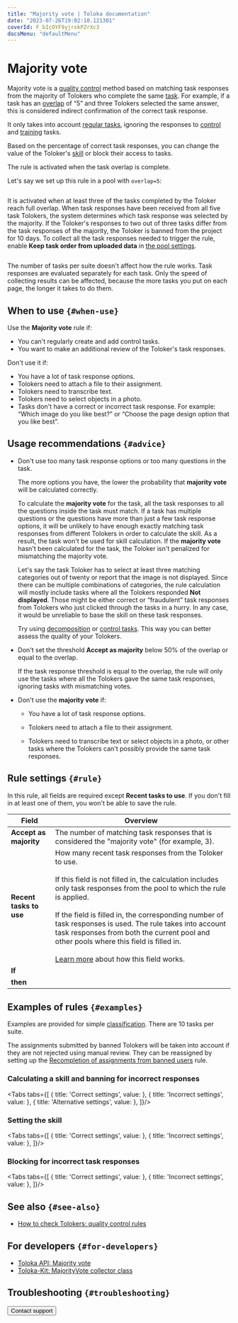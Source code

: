 ```yaml
---
title: "Majority vote | Toloka documentation"
date: "2023-07-26T19:02:10.121301"
coverId: F_bIcOYF9yjrxkPZrXc3
docsMenu: "defaultMenu"
---
```



# Majority vote

Majority vote is a [quality control](/docs/glossary#quality-control) method based on matching task responses from the majority of Tolokers who complete the same [task](/docs/glossary#task). For example, if a task has an [overlap](/docs/glossary#overlap) of “5” and three Tolokers selected the same answer, this is considered indirect confirmation of the correct task response.

<Note mode="note" title="Note">

It only takes into account [regular tasks](/docs/glossary#general-task), ignoring the responses to [control](/docs/glossary#control-task) and [training](/docs/glossary#training-task) tasks.

</Note>

Based on the percentage of correct task responses, you can change the value of the Toloker's [skill](/docs/glossary#skill) or block their access to tasks.

The rule is activated when the task overlap is complete.

<Cut title="Example">

Let's say we set up this rule in a pool with `overlap=5`:

<Image width="700px" withBackground imageId="1675426910375" alt="" />

It is activated when at least three of the tasks completed by the Toloker reach full overlap. When task responses have been received from all five task Tolokers, the system determines which task response was selected by the majority. If the Toloker's responses to two out of three tasks differ from the task responses of the majority, the Toloker is banned from the project for 10 days. To collect all the task responses needed to trigger the rule, enable **Keep task order from uploaded data** in [the pool settings](/docs/guide/pool_poolparams#keeptaskorder).

<Image width="700px" withBackground imageId="1675426907192" alt="" />

The number of tasks per suite doesn't affect how the rule works. Task responses are evaluated separately for each task. Only the speed of collecting results can be affected, because the more tasks you put on each page, the longer it takes to do them.

</Cut>

## When to use `{#when-use}`

Use the **Majority vote** rule if:

- You can't regularly create and add control tasks.
- You want to make an additional review of the Toloker's task responses.

Don't use it if:

- You have a lot of task response options.
- Tolokers need to attach a file to their assignment.
- Tolokers need to transcribe text.
- Tolokers need to select objects in a photo.
- Tasks don't have a correct or incorrect task response. For example: “Which image do you like best?” or “Choose the page design option that you like best”.

## Usage recommendations `{#advice}`

- Don't use too many task response options or too many questions in the task.

    The more options you have, the lower the probability that **majority vote** will be calculated correctly.

    To calculate the **majority vote** for the task, all the task responses to all the questions inside the task must match. If a task has multiple questions or the questions have more than just a few task response options, it will be unlikely to have enough exactly matching task responses from different Tolokers in order to calculate the skill. As a result, the task won't be used for skill calculation. If the **majority vote** hasn't been calculated for the task, the Toloker isn't penalized for mismatching the majority vote.

    <MvoteCut1/>

    Let's say the task Toloker has to select at least three matching categories out of twenty or report that the image is not displayed. Since there can be multiple combinations of categories, the rule calculation will mostly include tasks where all the Tolokers responded **Not displayed**. Those might be either correct or “fraudulent” task responses from Tolokers who just clicked through the tasks in a hurry. In any case, it would be unreliable to base the skill on these task responses.

    Try using [decomposition](/docs/guide/solution-architecture) or [control tasks](/docs/glossary#control-task). This way you can better assess the quality of your Tolokers.

- Don't set the threshold **Accept as majority** below 50% of the overlap or equal to the overlap.

    If the task response threshold is equal to the overlap, the rule will only use the tasks where all the Tolokers gave the same task responses, ignoring tasks with mismatching votes.

    <MvoteCut2/>

- Don't use the **majority vote** if:

    - You have a lot of task response options.

    - Tolokers need to attach a file to their assignment.

    - Tolokers need to transcribe text or select objects in a photo, or other tasks where the Tolokers can't possibly provide the same task responses.

## Rule settings `{#rule}`

<Note mode="warning" title="Warning">

In this rule, all fields are required except **Recent tasks to use**. If you don't fill in at least one of them, you won't be able to save the rule.

</Note>

**Field** | **Overview**
----- | -----
**Accept as majority** | The number of matching task responses that is considered the "majority vote" (for example, 3).
**Recent tasks to use** | How many recent task responses from the Toloker to use.<br/><br/>If this field is not filled in, the calculation includes only task responses from the pool to which the rule is applied.<br/><br/>If the field is filled in, the corresponding number of task responses is used. The rule takes into account task responses from both the current pool and other pools where this field is filled in.<br/><br/>[Learn more](/docs/guide/remember-values) about how this field works.
**If** | <MvoteTable1/>
**then** | <MvoteTable2/>

## Examples of rules `{#examples}`

Examples are provided for simple [classification](/docs/tutorials/image-classification). There are 10 tasks per suite.

<Note mode="warning" title="Warning">

The assignments submitted by banned Tolokers will be taken into account if they are not rejected using manual review. They can be reassigned by setting up the [Recompletion of assignments from banned users](/docs/guide/restore-task-overlap) rule.

</Note>

### Calculating a skill and banning for incorrect responses

<Tabs tabs={[
  { title: 'Correct settings', value: <MvoteList1/> },
  { title: 'Incorrect settings', value: <MvoteList2/> },
  { title: 'Alternative settings', value: <MvoteList3/> },
]}/>

### Setting the skill

<Tabs tabs={[
  { title: 'Correct settings', value: <MvoteList4/> },
  { title: 'Incorrect settings', value: <MvoteList5/> },
]}/>

### Blocking for incorrect task responses

<Tabs tabs={[
  { title: 'Correct settings', value: <MvoteList6/> },
  { title: 'Incorrect settings', value: <MvoteList7/> },
]}/>

## See also `{#see-also}`

- [How to check Tolokers: quality control rules](/docs/guide/check-performers)

## For developers `{#for-developers}`

- [Toloka API: Majority vote](/docs/api/mv)
- [Toloka-Kit: MajorityVote collector class](/docs/toloka-kit/reference/toloka.client.collectors.MajorityVote)

## Troubleshooting `{#troubleshooting}`

<FaqSkillForEveryPool/>

<FaqSkillForDifferentProjects/>

<FaqOutputFormat/>

<FaqSubmitEmptyAssignments/>

<FaqMultipleFields/>

<Button view="defaultInverse" size="l" type="link" url="/docs/guide/troubleshooting/support?form-source=guide-mvote">Contact support</Button>